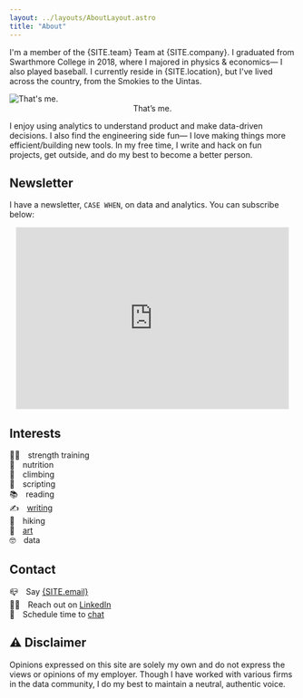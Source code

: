 ```yaml
---
layout: ../layouts/AboutLayout.astro
title: "About"
---
```



I'm a member of the {SITE.team} Team at {SITE.company}. I graduated from Swarthmore College in 2018, where I majored in physics & economics— I also played baseball. I currently reside in {SITE.location}, but I've lived across the country, from the Smokies to the Uintas.

<div>
  <img src="/assets/golden_wall.png" class="mx-auto sm:w-1/2" alt="That's me.">
    <figcaption>
      <center>That’s me.</center>
    </figcaption>
  </img>
</div>

I enjoy using analytics to understand product and make data-driven decisions. I also find the engineering side fun— I love making things more efficient/building new tools. In my free time, I write and hack on fun projects, get outside, and do my best to become a better person.

## Newsletter

I have a newsletter, `CASE WHEN`, on data and analytics. You can subscribe below:

<center>
  <iframe
    src="https://casewhen.substack.com/embed"
    width="480"
    height="320"
    style="border:1px solid #EEE; background:white;"
    frameborder="0"
    scrolling="no"
  ></iframe>
</center>

## Interests

🏋️‍♀️&emsp;strength training \
🥙&emsp;nutrition \
🧗&emsp;climbing \
👾&emsp;scripting \
📚&emsp;reading \
✍️&emsp;[writing](/writing) \
🥾&emsp;hiking \
🌸&emsp;[art](/art) \
🤓&emsp;data

## Contact

📪&emsp;Say <a href={mailTo}>{SITE.email}</a>\
👨‍💼&emsp;Reach out on <a href={SITE.linkedin}>LinkedIn</a>\
📆&emsp;Schedule time to <a href={SITE.calendar}>chat</a>

## ⚠️ Disclaimer

Opinions expressed on this site are solely my own and do not express the views or opinions of my employer. Though I have worked with various firms in the data community, I do my best to maintain a neutral, authentic voice.
